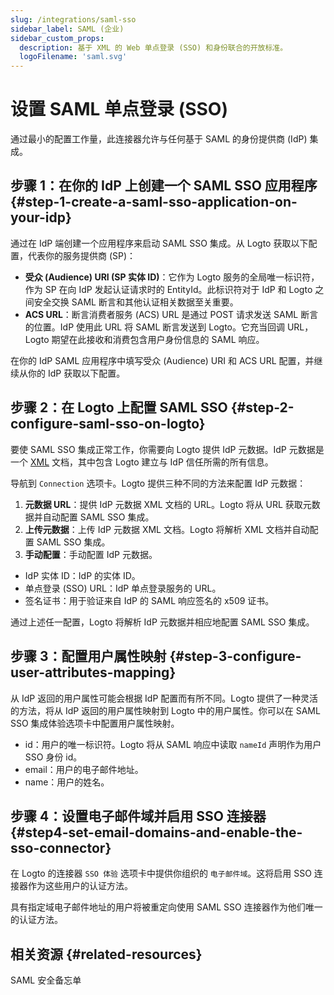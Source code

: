 ```yaml
---
slug: /integrations/saml-sso
sidebar_label: SAML (企业)
sidebar_custom_props:
  description: 基于 XML 的 Web 单点登录 (SSO) 和身份联合的开放标准。
  logoFilename: 'saml.svg'
---
```



# 设置 SAML 单点登录 (SSO)

通过最小的配置工作量，此连接器允许与任何基于 SAML 的身份提供商 (IdP) 集成。

<GuideTip />

## 步骤 1：在你的 IdP 上创建一个 SAML SSO 应用程序 \{#step-1-create-a-saml-sso-application-on-your-idp}

通过在 IdP 端创建一个应用程序来启动 SAML SSO 集成。从 Logto 获取以下配置，代表你的服务提供商 (SP)：

- **受众 (Audience) URI (SP 实体 ID)**：它作为 Logto 服务的全局唯一标识符，作为 SP 在向 IdP 发起认证请求时的 EntityId。此标识符对于 IdP 和 Logto 之间安全交换 SAML 断言和其他认证相关数据至关重要。
- **ACS URL**：断言消费者服务 (ACS) URL 是通过 POST 请求发送 SAML 断言的位置。IdP 使用此 URL 将 SAML 断言发送到 Logto。它充当回调 URL，Logto 期望在此接收和消费包含用户身份信息的 SAML 响应。

在你的 IdP SAML 应用程序中填写受众 (Audience) URI 和 ACS URL 配置，并继续从你的 IdP 获取以下配置。

## 步骤 2：在 Logto 上配置 SAML SSO \{#step-2-configure-saml-sso-on-logto}

要使 SAML SSO 集成正常工作，你需要向 Logto 提供 IdP 元数据。IdP 元数据是一个 [XML](https://blog.logto.io/what-is-xml) 文档，其中包含 Logto 建立与 IdP 信任所需的所有信息。

导航到 `Connection` 选项卡。Logto 提供三种不同的方法来配置 IdP 元数据：

1. **元数据 URL**：提供 IdP 元数据 XML 文档的 URL。Logto 将从 URL 获取元数据并自动配置 SAML SSO 集成。
2. **上传元数据**：上传 IdP 元数据 XML 文档。Logto 将解析 XML 文档并自动配置 SAML SSO 集成。
3. **手动配置**：手动配置 IdP 元数据。

- IdP 实体 ID：IdP 的实体 ID。
- 单点登录 (SSO) URL：IdP 单点登录服务的 URL。
- 签名证书：用于验证来自 IdP 的 SAML 响应签名的 x509 证书。

通过上述任一配置，Logto 将解析 IdP 元数据并相应地配置 SAML SSO 集成。

## 步骤 3：配置用户属性映射 \{#step-3-configure-user-attributes-mapping}

从 IdP 返回的用户属性可能会根据 IdP 配置而有所不同。Logto 提供了一种灵活的方法，将从 IdP 返回的用户属性映射到 Logto 中的用户属性。你可以在 SAML SSO 集成体验选项卡中配置用户属性映射。

- id：用户的唯一标识符。Logto 将从 SAML 响应中读取 `nameId` 声明作为用户 SSO 身份 id。
- email：用户的电子邮件地址。
- name：用户的姓名。

## 步骤 4：设置电子邮件域并启用 SSO 连接器 \{#step4-set-email-domains-and-enable-the-sso-connector}

在 Logto 的连接器 `SSO 体验` 选项卡中提供你组织的 `电子邮件域`。这将启用 SSO 连接器作为这些用户的认证方法。

具有指定域电子邮件地址的用户将被重定向使用 SAML SSO 连接器作为他们唯一的认证方法。

## 相关资源 \{#related-resources}

<Url href="https://blog.logto.io/saml-security-cheat-sheet">SAML 安全备忘单</Url>
